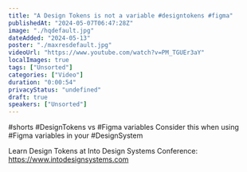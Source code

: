 ```yaml
---
title: "A Design Tokens is not a variable #designtokens #figma"
publishedAt: "2024-05-07T06:47:28Z"
image: "./hqdefault.jpg"
dateAdded: "2024-05-13"
poster: "./maxresdefault.jpg"
videoUrl: "https://www.youtube.com/watch?v=PM_TGUEr3aY"
localImages: true
tags: ["Unsorted"]
categories: ["Video"]
duration: "0:00:54"
privacyStatus: "undefined"
draft: true
speakers: ["Unsorted"]
---
```

#shorts 
#DesignTokens vs #Figma variables
Consider this when using #Figma variables in your #DesignSystem

Learn Design Tokens at Into Design Systems Conference:
https://www.intodesignsystems.com
